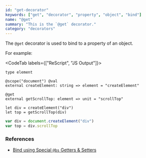 ```yaml
---
id: "get-decorator"
keywords: ["get", "decorator", "property", "object", "bind"]
name: "@get"
summary: "This is the `@get` decorator."
category: "decorators"
---
```


The `@get` decorator is used to bind to a property of an object.

For example:

<CodeTab labels={["ReScript", "JS Output"]}>

```re
type element

@scope("document") @val
external createElement: string => element = "createElement"

@get
external getScrollTop: element => unit = "scrollTop"

let div = createElement("div")
let top = getScrollTop(div)
```

```js
var div = document.createElement("div")
var top = div.scrollTop
```

</CodeTab>

### References

- [Bind using Special `@bs` Getters & Setters](/docs/manual/latest/bind-to-js-object#bind-using-special-bs-getters--setters)
